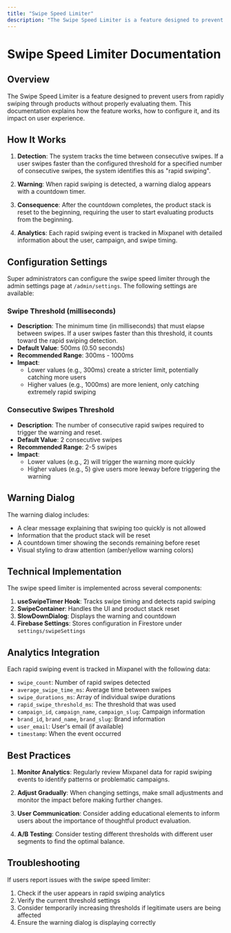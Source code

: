 ```yaml
---
title: "Swipe Speed Limiter"
description: "The Swipe Speed Limiter is a feature designed to prevent users from rapidly swiping through products without properly evaluating them. This documen..."
---
```


# Swipe Speed Limiter Documentation

## Overview

The Swipe Speed Limiter is a feature designed to prevent users from rapidly swiping through products without properly evaluating them. This documentation explains how the feature works, how to configure it, and its impact on user experience.

## How It Works

1. **Detection**: The system tracks the time between consecutive swipes. If a user swipes faster than the configured threshold for a specified number of consecutive swipes, the system identifies this as "rapid swiping".

2. **Warning**: When rapid swiping is detected, a warning dialog appears with a countdown timer.

3. **Consequence**: After the countdown completes, the product stack is reset to the beginning, requiring the user to start evaluating products from the beginning.

4. **Analytics**: Each rapid swiping event is tracked in Mixpanel with detailed information about the user, campaign, and swipe timing.

## Configuration Settings

Super administrators can configure the swipe speed limiter through the admin settings page at `/admin/settings`. The following settings are available:

### Swipe Threshold (milliseconds)

- **Description**: The minimum time (in milliseconds) that must elapse between swipes. If a user swipes faster than this threshold, it counts toward the rapid swiping detection.
- **Default Value**: 500ms (0.50 seconds)
- **Recommended Range**: 300ms - 1000ms
- **Impact**:
  - Lower values (e.g., 300ms) create a stricter limit, potentially catching more users
  - Higher values (e.g., 1000ms) are more lenient, only catching extremely rapid swiping

### Consecutive Swipes Threshold

- **Description**: The number of consecutive rapid swipes required to trigger the warning and reset.
- **Default Value**: 2 consecutive swipes
- **Recommended Range**: 2-5 swipes
- **Impact**:
  - Lower values (e.g., 2) will trigger the warning more quickly
  - Higher values (e.g., 5) give users more leeway before triggering the warning

## Warning Dialog

The warning dialog includes:

- A clear message explaining that swiping too quickly is not allowed
- Information that the product stack will be reset
- A countdown timer showing the seconds remaining before reset
- Visual styling to draw attention (amber/yellow warning colors)

## Technical Implementation

The swipe speed limiter is implemented across several components:

1. **useSwipeTimer Hook**: Tracks swipe timing and detects rapid swiping
2. **SwipeContainer**: Handles the UI and product stack reset
3. **SlowDownDialog**: Displays the warning and countdown
4. **Firebase Settings**: Stores configuration in Firestore under `settings/swipeSettings`

## Analytics Integration

Each rapid swiping event is tracked in Mixpanel with the following data:

- `swipe_count`: Number of rapid swipes detected
- `average_swipe_time_ms`: Average time between swipes
- `swipe_durations_ms`: Array of individual swipe durations
- `rapid_swipe_threshold_ms`: The threshold that was used
- `campaign_id`, `campaign_name`, `campaign_slug`: Campaign information
- `brand_id`, `brand_name`, `brand_slug`: Brand information
- `user_email`: User's email (if available)
- `timestamp`: When the event occurred

## Best Practices

1. **Monitor Analytics**: Regularly review Mixpanel data for rapid swiping events to identify patterns or problematic campaigns.

2. **Adjust Gradually**: When changing settings, make small adjustments and monitor the impact before making further changes.

3. **User Communication**: Consider adding educational elements to inform users about the importance of thoughtful product evaluation.

4. **A/B Testing**: Consider testing different thresholds with different user segments to find the optimal balance.

## Troubleshooting

If users report issues with the swipe speed limiter:

1. Check if the user appears in rapid swiping analytics
2. Verify the current threshold settings
3. Consider temporarily increasing thresholds if legitimate users are being affected
4. Ensure the warning dialog is displaying correctly
